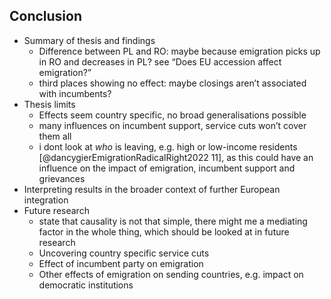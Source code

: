## Conclusion
- Summary of thesis and findings
  - Difference between PL and RO: maybe because emigration picks up in RO and decreases in PL? see "Does EU accession affect emigration?" 
  - third places showing no effect: maybe closings aren’t associated with incumbents?
- Thesis limits
	- Effects seem country specific, no broad generalisations possible
	- many influences on incumbent support, service cuts won’t cover them all
	- i dont look at *who* is leaving, e.g. high or low-income residents [@dancygierEmigrationRadicalRight2022 11], as this could have an influence on the impact of emigration, incumbent support and grievances
- Interpreting results in the broader context of further European integration
- Future research
	- state that causality is not that simple, there might me a mediating factor in the whole thing, which should be looked at in future research
	- Uncovering country specific service cuts
	- Effect of incumbent party on emigration
	- Other effects of emigration on sending countries, e.g. impact on democratic institutions

